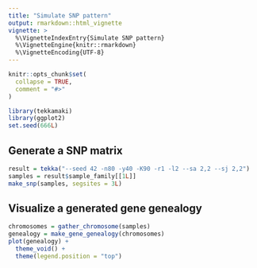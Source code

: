 ```yaml
---
title: "Simulate SNP pattern"
output: rmarkdown::html_vignette
vignette: >
  %\VignetteIndexEntry{Simulate SNP pattern}
  %\VignetteEngine{knitr::rmarkdown}
  %\VignetteEncoding{UTF-8}
---
```


```r
knitr::opts_chunk$set(
  collapse = TRUE,
  comment = "#>"
)
```

```r
library(tekkamaki)
library(ggplot2)
set.seed(666L)
```

## Generate a SNP matrix

```r
result = tekka("--seed 42 -n80 -y40 -K90 -r1 -l2 --sa 2,2 --sj 2,2")
samples = result$sample_family[[1L]]
make_snp(samples, segsites = 3L)
```

## Visualize a generated gene genealogy

```r
chromosomes = gather_chromosome(samples)
genealogy = make_gene_genealogy(chromosomes)
plot(genealogy) +
  theme_void() +
  theme(legend.position = "top")
```
